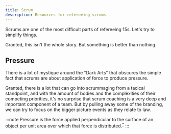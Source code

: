 ```yaml
---
title: Scrum
description: Resources for refereeing scrums
---
```


Scrums are one of the most difficult parts of refereeing 15s. Let's try to simplify things.

Granted, this isn't the whole story. But something is better than nothing.

## Pressure

There is a lot of mystique around the "Dark Arts" that obscures the simple fact that scrums are about application of force to produce pressure. 

Granted, there is a lot that can go into scrummaging from a tacical standpoint, and with the amount of bodies and the complexities of their competing priorities, it's no surprise that scrum coaching is a very deep and important component of a team. But by pulling away some of the branding, we can try to focus on the bigger picture events as they relate to law.

:::note
Pressure is the force applied perpendicular to the surface of an object per unit area over which that force is distributed.<sup><a href='https://en.wikipedia.org/wiki/Pressure' target='_blank'>*</a></sup>
:::
